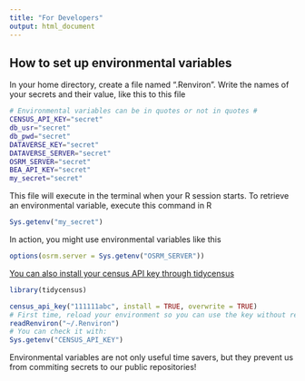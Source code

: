```yaml
---
title: "For Developers"
output: html_document
---
```


## How to set up environmental variables {#environ_vars}

In your home directory, create a file named ".Renviron". Write the names of your secrets and their value, like this to this file 
```bash
# Environmental variables can be in quotes or not in quotes #
CENSUS_API_KEY="secret"
db_usr="secret"
db_pwd="secret"
DATAVERSE_KEY="secret"
DATAVERSE_SERVER="secret"
OSRM_SERVER="secret"
BEA_API_KEY="secret"
my_secret="secret"
```

This file will execute in the terminal when your R session starts. To retrieve an environmental variable, execute this command in R
```r
Sys.getenv("my_secret")
```

In action, you might use environmental variables like this
```r
options(osrm.server = Sys.getenv("OSRM_SERVER"))
```

[You can also install your census API key through tidycensus](https://search.r-project.org/CRAN/refmans/tidycensus/html/census_api_key.html)
```r
library(tidycensus)

census_api_key("111111abc", install = TRUE, overwrite = TRUE)
# First time, reload your environment so you can use the key without restarting R.
readRenviron("~/.Renviron")
# You can check it with:
Sys.getenv("CENSUS_API_KEY")
```

Environmental variables are not only useful time savers, but they prevent us from commiting secrets to our public repositories! 
